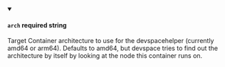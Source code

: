 
<details className="config-field" data-expandable="false" open>
<summary>

#### `arch` <span class="config-field-required" data-required="false">required</span> <span class="config-field-type">string</span> <span class="config-field-default"></span>

Target Container architecture to use for the devspacehelper (currently amd64 or arm64). Defaults to amd64, but
devspace tries to find out the architecture by itself by looking at the node this container runs on.

</summary>



</details>
